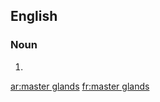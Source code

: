 ==English==

===Noun===
{{head|en|noun plural form|head=[[master]] [[glands]]}}

# {{plural of|master gland|lang=en}}

[[ar:master glands]]
[[fr:master glands]]